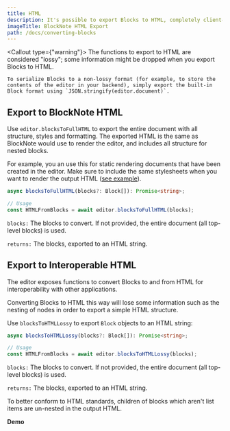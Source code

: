 ```yaml
---
title: HTML
description: It's possible to export Blocks to HTML, completely client-side.
imageTitle: BlockNote HTML Export
path: /docs/converting-blocks
---
```


<Callout type={"warning"}>
    The functions to export to HTML are considered "lossy"; some information might be dropped when you export Blocks to HTML.

    To serialize Blocks to a non-lossy format (for example, to store the contents of the editor in your backend), simply export the built-in Block format using `JSON.stringify(editor.document)`.

</Callout>

## Export to BlockNote HTML

Use `editor.blocksToFullHTML` to export the entire document with all structure, styles and formatting.
The exported HTML is the same as BlockNote would use to render the editor, and includes all structure for nested blocks.

For example, you an use this for static rendering documents that have been created in the editor.
Make sure to include the same stylesheets when you want to render the output HTML ([see example](/examples/backend/rendering-static-documents)).

```typescript
async blocksToFullHTML(blocks?: Block[]): Promise<string>;

// Usage
const HTMLFromBlocks = await editor.blocksToFullHTML(blocks);
```

`blocks:` The blocks to convert. If not provided, the entire document (all top-level blocks) is used.

`returns:` The blocks, exported to an HTML string.

## Export to Interoperable HTML

The editor exposes functions to convert Blocks to and from HTML for interoperability with other applications.

Converting Blocks to HTML this way will lose some information such as the nesting of nodes in order to export a simple HTML structure.

Use `blocksToHTMLLossy` to export `Block` objects to an HTML string:

```typescript
async blocksToHTMLLossy(blocks?: Block[]): Promise<string>;

// Usage
const HTMLFromBlocks = await editor.blocksToHTMLLossy(blocks);
```

`blocks:` The blocks to convert. If not provided, the entire document (all top-level blocks) is used.

`returns:` The blocks, exported to an HTML string.

To better conform to HTML standards, children of blocks which aren't list items are un-nested in the output HTML.

**Demo**

<Example name="interoperability/converting-blocks-to-html" />

